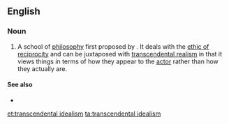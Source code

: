 ==English==
{{wikipedia}}

===Noun===
{{en-noun|~}}

# {{lb|en|philosophy}} A school of [[philosophy]] first proposed by {{w|Immanuel Kant}}. It deals with the [[ethic of reciprocity]] and can be juxtaposed with [[transcendental realism]] in that it views things in terms of how they appear to the [[actor]] rather than how they actually are.

====See also====
* {{l|en|Kantianism}}

[[et:transcendental idealism]]
[[ta:transcendental idealism]]